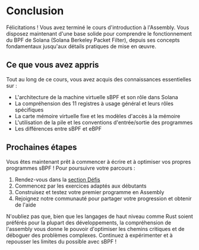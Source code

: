 
# Conclusion

Félicitations ! Vous avez terminé le cours d'introduction à l'Assembly. Vous disposez maintenant d'une base solide pour comprendre le fonctionnement du BPF de Solana (Solana Berkeley Packet Filter), depuis ses concepts fondamentaux jusqu'aux détails pratiques de mise en œuvre.

## Ce que vous avez appris

Tout au long de ce cours, vous avez acquis des connaissances essentielles sur :
- L'architecture de la machine virtuelle sBPF et son rôle dans Solana
- La compréhension des 11 registres à usage général et leurs rôles spécifiques
- La carte mémoire virtuelle fixe et les modèles d'accès à la mémoire
- L'utilisation de la pile et les conventions d'entrée/sortie des programmes
- Les différences entre sBPF et eBPF

## Prochaines étapes

Vous êtes maintenant prêt à commencer à écrire et à optimiser vos propres programmes sBPF ! Pour poursuivre votre parcours :

1. Rendez-vous dans la [section Défis](/en/challenges)
2. Commencez par les exercices adaptés aux débutants
3. Construisez et testez votre premier programme en Assembly
4. Rejoignez notre communauté pour partager votre progression et obtenir de l'aide

N'oubliez pas que, bien que les langages de haut niveau comme Rust soient préférés pour la plupart des développements, la compréhension de l'assembly vous donne le pouvoir d'optimiser les chemins critiques et de déboguer des problèmes complexes. Continuez à expérimenter et à repousser les limites du possible avec sBPF !

